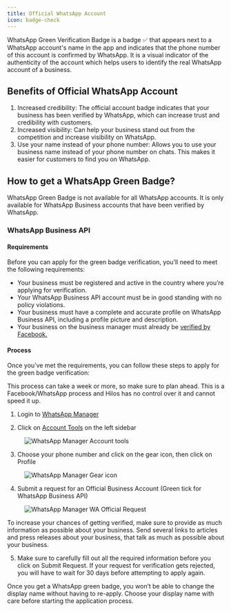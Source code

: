 ```yaml
---
title: Official WhatsApp Account
icon: badge-check
---
```


WhatsApp Green Verification Badge is a badge ✅ that appears next to a WhatsApp account's name in the app and indicates that the phone number of this account is confirmed by WhatsApp. It is a visual indicator of the authenticity of the account which helps users to identify the real WhatsApp account of a business.

## Benefits of Official WhatsApp Account

1. Increased credibility: The official account badge indicates that your business has been verified by WhatsApp, which can increase trust and credibility with customers.
2. Increased visibility: Can help your business stand out from the competition and increase visibility on WhatsApp.
3. Use your name instead of your phone number: Allows you to use your business name instead of your phone number on chats. This makes it easier for customers to find you on WhatsApp.

## How to get a WhatsApp Green Badge?

WhatsApp Green Badge is not available for all WhatsApp accounts. It is only available for WhatsApp Business accounts that have been verified by WhatsApp.

### WhatsApp Business API

#### Requirements

Before you can apply for the green badge verification, you’ll need to meet the following requirements:

- Your business must be registered and active in the country where you’re applying for verification.
- Your WhatsApp Business API account must be in good standing with no policy violations.
- Your business must have a complete and accurate profile on WhatsApp Business API, including a profile picture and description.
- Your business on the business manager must already be [verified by Facebook.](/user/business-verification)

#### Process

Once you’ve met the requirements, you can follow these steps to apply for the green badge verification:

<Warning>
This process can take a week or more, so make sure to plan ahead. This is a Facebook/WhatsApp process and Hilos has no control over it and cannot speed it up.
</Warning>

1. Login to [WhatsApp Manager](https://business.facebook.com/wa/manage/home/)

2. Click on [Account Tools](https://business.facebook.com/wa/manage/phone-numbers/) on the left sidebar

<figure>
  <img
    src='https://hilos-media.s3.us-east-2.amazonaws.com/documentation/userdocs/how-whatsapp-works/green-checkmark/manager-sidebar.png'
    alt='WhatsApp Manager Account tools'
  />
</figure>

3. Choose your phone number and click on the gear icon, then click on Profile

<figure>
  <img
    src='https://hilos-media.s3.us-east-2.amazonaws.com/documentation/userdocs/how-whatsapp-works/green-checkmark/gear-icon.jpeg'
    alt='WhatsApp Manager Gear icon'
  />
</figure>

4. Submit a request for an Official Business Account (Green tick for WhatsApp Business API)

<figure>
  <img
    src='https://hilos-media.s3.us-east-2.amazonaws.com/documentation/userdocs/how-whatsapp-works/green-checkmark/verification.jpeg'
    alt='WhatsApp Manager WA Official Request'
  />
</figure>

<Tip>
To increase your chances of getting verified, make sure to provide as much information as possible about your business. Send several links to articles and press releases about your business, that talk as much as possible about your business.
</Tip>

5. Make sure to carefully fill out all the required information before you click on Submit Request. If your request for verification gets rejected, you will have to wait for 30 days before attempting to apply again.

<Warning>
Once you get a WhatsApp green badge, you won’t be able to change the display name without having to re-apply. Choose your display name with care before starting the application process.
</Warning>
